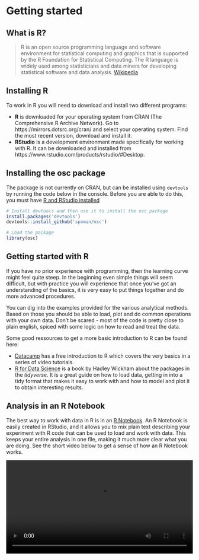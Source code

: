 # Getting started

## What is R?
> R is an open source programming language and software environment for statistical computing and graphics that is supported by the R Foundation for Statistical Computing. The R language is widely used among statisticians and data miners for developing statistical software and data analysis. [Wikipedia](https://en.wikipedia.org/wiki/R_(programming_language))

## Installing R {#installing-r}
To work in R you will need to download and install two different programs:

* **R** is downloaded for your operating system from CRAN (The Comprehensive R Archive Network). Go to https://mirrors.dotsrc.org/cran/ and select your operating system. Find the most recent version, download and install it.
* **RStudio** is a development environment made specifically for working with R. It can be downloaded and installed from https://www.rstudio.com/products/rstudio/#Desktop.

## Installing the osc package
The package is not currently on CRAN, but can be installed using `devtools` by running the code below in the console. Before you are able to do this, you must have [R and RStudio installed](#installing-r)

```r
# Install devtools and then use it to install the osc package
install.packages('devtools')
devtools::install_github('spoman/osc')

# Load the package
library(osc)
```

## Getting started with R
If you have no prior experience with programming, then the learning curve might feel quite steep. In the beginning even simple things will seem difficult, but with practice you will experience that once you've got an understanding of the basics, it is very easy to put things together and do more advanced procedures.

You can dig into the examples provided for the various analytical methods. Based on those you should be able to load, plot and do common operations with your own data. Don't be scared - most of the code is pretty close to plain english, spiced with some logic on how to read and treat the data. 

Some good ressources to get a more basic introduction to R can be found here:

* [Datacamp](https://www.datacamp.com/courses/free-introduction-to-r) has a free introduction to R which covers the very basics in a series of video tutorials. 
* [R for Data Science](http://r4ds.had.co.nz/) is a book by Hadley Wickham about the packages in the *tidyverse*. It is a great guide on how to load data, getting in into a tidy format that makes it easy to work with and how to model and plot it to obtain interesting results. 

## Analysis in an R Notebook
The best way to work with data in R is in an [R Notebook](http://rmarkdown.rstudio.com/r_notebooks.html). An R Notebook is easily created in RStudio, and it allows you to mix plain text describing your experiment with R code that can be used to load and work with data. This keeps your entire analysis in one file, making it much more clear what you are doing. See the short video below to get a sense of how an R Notebook works.

<video style="width:100%;" controls>
  <source src="../content/rnotebook.mp4" type="video/mp4">
</video>
